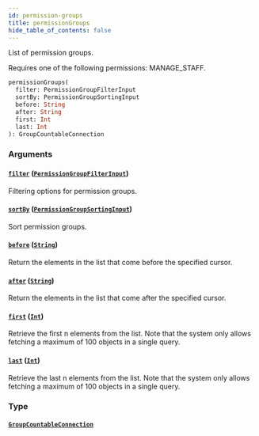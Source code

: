 ```yaml
---
id: permission-groups
title: permissionGroups
hide_table_of_contents: false
---
```


List of permission groups.

Requires one of the following permissions: MANAGE_STAFF.

```graphql
permissionGroups(
  filter: PermissionGroupFilterInput
  sortBy: PermissionGroupSortingInput
  before: String
  after: String
  first: Int
  last: Int
): GroupCountableConnection
```

### Arguments

#### [`filter`](#) ([`PermissionGroupFilterInput`](../../../developer/api-reference/inputs/permission-group-filter-input))

Filtering options for permission groups.

#### [`sortBy`](#) ([`PermissionGroupSortingInput`](../../../developer/api-reference/inputs/permission-group-sorting-input))

Sort permission groups.

#### [`before`](#) ([`String`](../../../developer/api-reference/scalars/string))

Return the elements in the list that come before the specified cursor.

#### [`after`](#) ([`String`](../../../developer/api-reference/scalars/string))

Return the elements in the list that come after the specified cursor.

#### [`first`](#) ([`Int`](../../../developer/api-reference/scalars/int))

Retrieve the first n elements from the list. Note that the system only allows fetching a maximum of 100 objects in a single query.

#### [`last`](#) ([`Int`](../../../developer/api-reference/scalars/int))

Retrieve the last n elements from the list. Note that the system only allows fetching a maximum of 100 objects in a single query.

### Type

#### [`GroupCountableConnection`](../../../developer/api-reference/objects/group-countable-connection)
